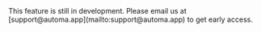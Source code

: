 

<Callout type="error" icon={Barricade}>
  This feature is still in development. Please email us at
  [support@automa.app](mailto:support@automa.app) to get early access.
</Callout>
